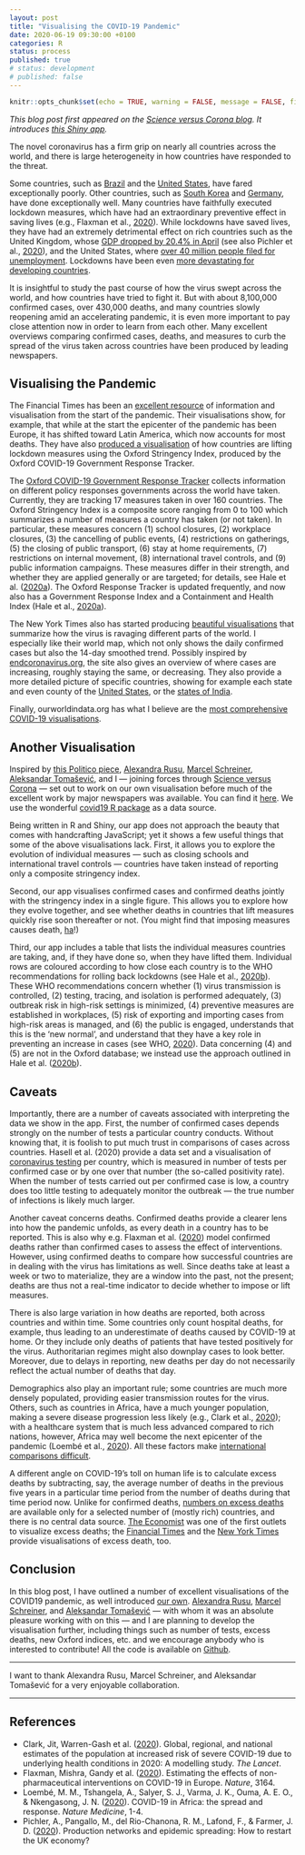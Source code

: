 ```yaml
---
layout: post
title: "Visualising the COVID-19 Pandemic"
date: 2020-06-19 09:30:00 +0100
categories: R
status: process
published: true
# status: development
# published: false
---
```


```r
knitr::opts_chunk$set(echo = TRUE, warning = FALSE, message = FALSE, fig.align = 'center', fig.width = 8, fig.height = 6)
```

*This blog post first appeared on the [Science versus Corona blog](https://scienceversuscorona.com/visualising-the-covid-19-pandemic/). It introduces [this Shiny app](https://scienceversuscorona.shinyapps.io/covid-overview/).*

The novel coronavirus has a firm grip on nearly all countries across the world, and there is large heterogeneity in how countries have responded to the threat.

Some countries, such as [Brazil](https://www.theguardian.com/world/2020/jun/05/brazil-coronavirus-covid-19-virus-doctor) and the [United States](https://www.theguardian.com/us-news/2020/mar/28/trump-coronavirus-politics-us-health-disaster), have fared exceptionally poorly. Other countries, such as [South Korea](https://www.theatlantic.com/ideas/archive/2020/05/whats-south-koreas-secret/611215/) and [Germany](https://www.weforum.org/agenda/2020/05/how-germany-contained-the-coronavirus/), have done exceptionally well. Many countries have faithfully executed lockdown measures, which have had an extraordinary preventive effect in saving lives (e.g., Flaxman et al., [2020](https://www.nature.com/articles/s41586-020-2405-7)). While lockdowns have saved lives, they have had an extremely detrimental effect on rich countries such as the United Kingdom, whose [GDP dropped by 20.4% in April](https://www.bbc.com/news/business-53019360) (see also Pichler et al., [2020](https://papers.ssrn.com/sol3/papers.cfm?abstract_id=3606984)), and the United States, where [over 40 million people filed for unemployment](https://www.theguardian.com/business/2020/may/28/jobless-america-unemployment-coronavirus-in-figures). Lockdowns have been even [more devastating for developing countries](https://www.economist.com/international/2020/05/23/covid-19-is-undoing-years-of-progress-in-curbing-global-poverty).

It is insightful to study the past course of how the virus swept across the world, and how countries have tried to fight it. But with about 8,100,000 confirmed cases, over 430,000 deaths, and many countries slowly reopening amid an accelerating pandemic, it is even more important to pay close attention now in order to learn from each other. Many excellent overviews comparing confirmed cases, deaths, and measures to curb the spread of the virus taken across countries have been produced by leading newspapers.


## Visualising the Pandemic
The Financial Times has been an [excellent resource](https://www.ft.com/content/a26fbf7e-48f8-11ea-aeb3-955839e06441) of information and visualisation from the start of the pandemic. Their visualisations show, for example, that while at the start the epicenter of the pandemic has been Europe, it has shifted toward Latin America, which now accounts for most deaths. They have also [produced a visualisation](https://ig.ft.com/coronavirus-lockdowns/) of how countries are lifting lockdown measures using the Oxford Stringency Index, produced by the Oxford COVID-19 Government Response Tracker.

The [Oxford COVID-19 Government Response Tracker](https://www.bsg.ox.ac.uk/research/research-projects/coronavirus-government-response-tracker) collects information on different policy responses governments across the world have taken. Currently, they are tracking 17 measures taken in over 160 countries. The Oxford Stringency Index is a composite score ranging from 0 to 100 which summarizes a number of measures a country has taken (or not taken). In particular, these measures concern (1) school closures, (2) workplace closures, (3) the cancelling of public events, (4) restrictions on gatherings, (5) the closing of public transport, (6) stay at home requirements, (7) restrictions on internal movement, (8) international travel controls, and (9) public information campaigns. These measures differ in their strength, and whether they are applied generally or are targeted; for details, see Hale et al. ([2020a](https://www.bsg.ox.ac.uk/research/publications/variation-government-responses-covid-19)). The Oxford Response Tracker is updated frequently, and now also has a Government Response Index and a Containment and Health Index (Hale et al., [2020a](https://www.bsg.ox.ac.uk/research/publications/variation-government-responses-covid-19)).

The New York Times also has started producing [beautiful visualisations](https://www.nytimes.com/interactive/2020/world/coronavirus-maps.html) that summarize how the virus is ravaging different parts of the world. I especially like their world map, which not only shows the daily confirmed cases but also the 14-day smoothed trend. Possibly inspired by [endcoronavirus.org](https://www.endcoronavirus.org/countries), the site also gives an overview of where cases are increasing, roughly staying the same, or decreasing. They also provide a more detailed picture of specific countries, showing for example each state and even county of the [United States](https://www.nytimes.com/interactive/2020/us/coronavirus-us-cases.html), or the [states of India](https://www.nytimes.com/interactive/2020/world/asia/india-coronavirus-cases.html).

Finally, ourworldindata.org has what I believe are the [most comprehensive COVID-19 visualisations](https://ourworldindata.org/coronavirus).


## Another Visualisation
Inspired by [this Politico piece](https://www.politico.eu/article/europes-coronavirus-lockdown-measures-compared/), [Alexandra Rusu](https://nl.linkedin.com/in/ialmi), [Marcel Schreiner](https://www.sowi.uni-mannheim.de/en/meiser/team/research-staff/marcel-schreiner/), [Aleksandar Tomašević](https://www.atomasevic.com/), and I — joining forces through [Science versus Corona](https://scienceversuscorona.com/) — set out to work on our own visualisation before much of the excellent work by major newspapers was available. You can find it [here](https://scienceversuscorona.shinyapps.io/covid-overview/). We use the wonderful [covid19 R package](https://covid19datahub.io/) as a data source.

Being written in R and Shiny, our app does not approach the beauty that comes with handcrafting JavaScript; yet it shows a few useful things that some of the above visualisations lack. First, it allows you to explore the evolution of individual measures — such as closing schools and international travel controls — countries have taken instead of reporting only a composite stringency index.

Second, our app visualises confirmed cases and confirmed deaths jointly with the stringency index in a single figure. This allows you to explore how they evolve together, and see whether deaths in countries that lift measures quickly rise soon thereafter or not. (You might find that imposing measures causes death, [ha](https://www.tylervigen.com/spurious-correlations)!)

Third, our app includes a table that lists the individual measures countries are taking, and, if they have done so, when they have lifted them. Individual rows are coloured according to how close each country is to the WHO recommendations for rolling back lockdowns (see Hale et al., [2020b](https://www.bsg.ox.ac.uk/research/publications/lockdown-rollback-checklist)). These WHO recommendations concern whether (1) virus transmission is controlled, (2) testing, tracing, and isolation is performed adequately, (3) outbreak risk in high-risk settings is minimized, (4) preventive measures are established in workplaces, (5) risk of exporting and importing cases from high-risk areas is managed, and (6) the public is engaged, understands that this is the ‘new normal’, and understand that they have a key role in preventing an increase in cases (see WHO, [2020](https://apps.who.int/iris/handle/10665/331773)). Data concerning (4) and (5) are not in the Oxford database; we instead use the approach outlined in Hale et al. ([2020b](https://www.bsg.ox.ac.uk/research/publications/lockdown-rollback-checklist)).


## Caveats
Importantly, there are a number of caveats associated with interpreting the data we show in the app. First, the number of confirmed cases depends strongly on the number of tests a particular country conducts. Without knowing that, it is foolish to put much trust in comparisons of cases across countries. Hasell et al. (2020) provide a data set and a visualisation of [coronavirus testing](https://ourworldindata.org/coronavirus-testing) per country, which is measured in number of tests per confirmed case or by one over that number (the so-called positivity rate). When the number of tests carried out per confirmed case is low, a country does too little testing to adequately monitor the outbreak — the true number of infections is likely much larger.

Another caveat concerns deaths. Confirmed deaths provide a clearer lens into how the pandemic unfolds, as every death in a country has to be reported. This is also why e.g. Flaxman et al. ([2020](https://www.nature.com/articles/s41586-020-2405-7)) model confirmed deaths rather than confirmed cases to assess the effect of interventions. However, using confirmed deaths to compare how successful countries are in dealing with the virus has limitations as well. Since deaths take at least a week or two to materialize, they are a window into the past, not the present; deaths are thus not a real-time indicator to decide whether to impose or lift measures.

There is also large variation in how deaths are reported, both across countries and within time. Some countries only count hospital deaths, for example, thus leading to an underestimate of deaths caused by COVID-19 at home. Or they include only deaths of patients that have tested positively for the virus. Authoritarian regimes might also downplay cases to look better. Moreover, due to delays in reporting, new deaths per day do not necessarily reflect the actual number of deaths that day.

Demographics also play an important rule; some countries are much more densely populated, providing easier transmission routes for the virus. Others, such as countries in Africa, have a much younger population, making a severe disease progression less likely (e.g., Clark et al., [2020](https://bit.ly/3hS3vWy)); with a healthcare system that is much less advanced compared to rich nations, however, Africa may well become the next epicenter of the pandemic (Loembé et al., [2020](https://www.nature.com/articles/s41591-020-0961-x)). All these factors make [international comparisons difficult](https://www.bbc.com/news/52311014).

A different angle on COVID-19’s toll on human life is to calculate excess deaths by subtracting, say, the average number of deaths in the previous five years in a particular time period from the number of deaths during that time period now. Unlike for confirmed deaths, [numbers on excess deaths](https://ourworldindata.org/excess-mortality-covid) are available only for a selected number of (mostly rich) countries, and there is no central data source. [The Economist](https://www.economist.com/graphic-detail/2020/04/16/tracking-covid-19-excess-deaths-across-countries) was one of the first outlets to visualize excess deaths; the [Financial Times](https://www.ft.com/content/a26fbf7e-48f8-11ea-aeb3-955839e06441) and the [New York Times](https://www.nytimes.com/interactive/2020/04/21/world/coronavirus-missing-deaths.html) provide visualisations of excess death, too.


## Conclusion
In this blog post, I have outlined a number of excellent visualisations of the COVID19 pandemic, as well introduced [our own](https://scienceversuscorona.shinyapps.io/covid-overview/). [Alexandra Rusu](https://nl.linkedin.com/in/ialmi), [Marcel Schreiner](https://www.sowi.uni-mannheim.de/en/meiser/team/research-staff/marcel-schreiner/), and [Aleksandar Tomašević](https://www.atomasevic.com/) — with whom it was an absolute pleasure working with on this — and I are planning to develop the visualisation further, including things such as number of tests, excess deaths, new Oxford indices, etc. and we encourage anybody who is interested to contribute! All the code is available on [Github](https://github.com/fdabl/Covid-Overview).


---

I want to thank Alexandra Rusu, Marcel Schreiner, and Aleksandar Tomašević for a very enjoyable collaboration.

---

## References
- Clark, Jit, Warren-Gash et al. ([2020](https://bit.ly/3hS3vWy)). Global, regional, and national estimates of the population at increased risk of severe COVID-19 due to underlying health conditions in 2020: A modelling study. *The Lancet*.
- Flaxman, Mishra, Gandy et al. ([2020](https://www.nature.com/articles/s41586-020-2405-7)). Estimating the effects of non-pharmaceutical interventions on COVID-19 in Europe. *Nature*, 3164.
- Loembé, M. M., Tshangela, A., Salyer, S. J., Varma, J. K., Ouma, A. E. O., & Nkengasong, J. N. ([2020](https://www.nature.com/articles/s41591-020-0961-x)). COVID-19 in Africa: the spread and response. *Nature Medicine*, 1-4.
- Pichler, A., Pangallo, M., del Rio-Chanona, R. M., Lafond, F., & Farmer, J. D. ([2020](https://papers.ssrn.com/sol3/papers.cfm?abstract_id=3606984)). Production networks and epidemic spreading: How to restart the UK economy?